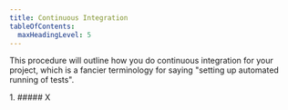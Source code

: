 ```yaml
---
title: Continuous Integration
tableOfContents:
  maxHeadingLevel: 5
---
```



This procedure will outline how you do continuous integration for your project, which is a fancier terminology for saying "setting up automated running of tests".

<Steps>1. ##### X</Steps>
